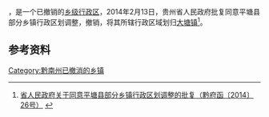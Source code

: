 '''{{PAGENAMEBASE}}'''，是{{PRC admin/fullname|52/27/27}}一个已撤销的[[乡级行政区|乡级行政区]]，2014年2月13日，贵州省人民政府批复同意平塘县部分乡镇行政区划调整，撤销{{PAGENAMEBASE}}，将其所辖行政区域划归[[大塘镇_(平塘县)|大塘镇]]<ref>[http://www.gzgov.gov.cn/xxgk/jbxxgk/fgwj/zfwj/qfh/201507/t20150703_298190.html 省人民政府关于同意平塘县部分乡镇行政区划调整的批复（黔府函〔2014〕26号）] {{webarchive|url=https://web.archive.org/web/20170831042532/http://www.gzgov.gov.cn/xxgk/jbxxgk/fgwj/zfwj/qfh/201507/t20150703_298190.html |date=2017-08-31 }}</ref>。

== 参考资料 ==

{{reflist}}

{{行政区划小作品}}

[[Category:黔南州已撤消的乡镇|Category:黔南州已撤消的乡镇]]